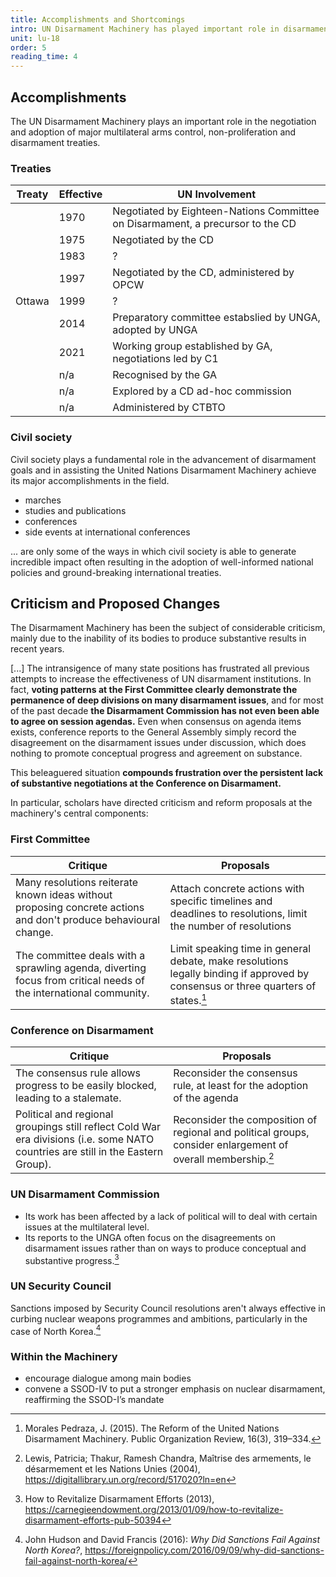 ```yaml
---
title: Accomplishments and Shortcomings
intro: UN Disarmament Machinery has played important role in disarmament efforts since 1945. adoption of disarmament measures across the world. However, experts
unit: lu-18
order: 5
reading_time: 4
---
```


## Accomplishments

The UN Disarmament Machinery plays an important role in the negotiation and adoption of major multilateral arms control, non-proliferation and disarmament treaties.

### Treaties

| Treaty                                | Effective | UN Involvement                                                                 |
| ------------------------------------- | --------- | ------------------------------------------------------------------------------ |
| <Term t="NPT"/>                       | 1970      | Negotiated by Eighteen-Nations Committee on Disarmament, a precursor to the CD |
| <Term t="BWC"/>                       | 1975      | Negotiated by the CD                                                           |
| <Term t="CCW"/>                       | 1983      | ?                                                                              |
| <Term t="CWC"/>                       | 1997      | Negotiated by the CD, administered by OPCW                                     |
| <Term t="Ottawa Treaty">Ottawa</Term> | 1999      | ?                                                                              |
| <Term t="ATT"/>                       | 2014      | Preparatory committee estabslied by UNGA, adopted by UNGA                      |
| <Term t="TPNW"/>                      | 2021      | Working group established by GA, negotiations led by C1                        |
| <Term t="NWFZ"/>                      | n/a       | Recognised by the GA                                                           |
| <Term t="PAROS"/>                     | n/a       | Explored by a CD ad-hoc commission                                             |
| <Term t="CTBT"/>                      | n/a       | Administered by CTBTO                                                          |

### Civil society

<Figure
  size="large"
  src="ban-is-coming.jpg"
  caption="Campaigners dressed as nuclear bombs express confidence that a treaty banning nuclear weapons is on its way. This was part of an action held during the UN open-ended working group on nuclear disarmament in May 2016."
  credit="International Campaign to Abolish Nuclear Weapons / Tim Wright"
  creditUrl="https://www.flickr.com/photos/icanw/26382368654/"
  license="cc-by-2"
  alt=""
></Figure>

Civil society plays a fundamental role in the advancement of disarmament goals and in assisting the United Nations Disarmament Machinery achieve its major accomplishments in the field.

- marches
- studies and publications
- conferences
- side events at international conferences

... are only some of the ways in which civil society is able to generate incredible impact often resulting in the adoption of well-informed national policies and ground-breaking international treaties.

## Criticism and Proposed Changes

The Disarmament Machinery has been the subject of considerable criticism, mainly due to the inability of its bodies to produce substantive results in recent years.

<Quote type="document" cite="Sergio Duarte 2013: How to Revitalize Disarmament Efforts, Carnegie Endowment for International Peace" fullDocument="https://carnegieendowment.org/2013/01/09/how-to-revitalize-disarmament-efforts-pub-50394">

[...] The intransigence of many state positions has frustrated all previous attempts to increase the effectiveness of UN disarmament institutions. In fact, **voting patterns at the First Committee clearly demonstrate the permanence of deep divisions on many disarmament issues**, and for most of the past decade **the Disarmament Commission has not even been able to agree on session agendas.** Even when consensus on agenda items exists, conference reports to the General Assembly simply record the disagreement on the disarmament issues under discussion, which does nothing to promote conceptual progress and agreement on substance.

This beleaguered situation **compounds frustration over the persistent lack of substantive negotiations at the Conference on Disarmament.**

</Quote>

In particular, scholars have directed criticism and reform proposals at the machinery's central components:

### First Committee

| Critique                                                                                                         | Proposals                                                                                                                         |
| ---------------------------------------------------------------------------------------------------------------- | --------------------------------------------------------------------------------------------------------------------------------- |
| Many resolutions reiterate known ideas without proposing concrete actions and don't produce behavioural change.  | Attach concrete actions with specific timelines and deadlines to resolutions, limit the number of resolutions                     |
| The committee deals with a sprawling agenda, diverting focus from critical needs of the international community. | Limit speaking time in general debate, make resolutions legally binding if approved by consensus or three quarters of states.[^1] |

### Conference on Disarmament

| Critique                                                                                                                         | Proposals                                                                                                    |
| -------------------------------------------------------------------------------------------------------------------------------- | ------------------------------------------------------------------------------------------------------------ |
| The consensus rule allows progress to be easily blocked, leading to a stalemate.                                                 | Reconsider the consensus rule, at least for the adoption of the agenda                                       |
| Political and regional groupings still reflect Cold War era divisions (i.e. some NATO countries are still in the Eastern Group). | Reconsider the composition of regional and political groups, consider enlargement of overall membership.[^3] |

### UN Disarmament Commission

- Its work has been affected by a lack of political will to deal with certain issues at the multilateral level.
- Its reports to the UNGA often focus on the disagreements on disarmament issues rather than on ways to produce conceptual and substantive progress.[^2]


### UN Security Council

Sanctions imposed by Security Council resolutions aren't always effective in curbing nuclear weapons programmes and ambitions, particularly in the case of North Korea.[^4]

### Within the Machinery

- encourage dialogue among main bodies
- convene a SSOD-IV to put a stronger emphasis on nuclear disarmament, reaffirming the SSOD-I’s mandate

[^1]: Morales Pedraza, J. (2015). The Reform of the United Nations Disarmament Machinery. Public Organization Review, 16(3), 319–334.
[^2]: How to Revitalize Disarmament Efforts (2013), https://carnegieendowment.org/2013/01/09/how-to-revitalize-disarmament-efforts-pub-50394
[^3]: Lewis, Patricia; Thakur, Ramesh Chandra, Maîtrise des armements, le désarmement et les Nations Unies (2004), https://digitallibrary.un.org/record/517020?ln=en
[^4]: John Hudson and David Francis (2016): _Why Did Sanctions Fail Against North Korea?_, https://foreignpolicy.com/2016/09/09/why-did-sanctions-fail-against-north-korea/
